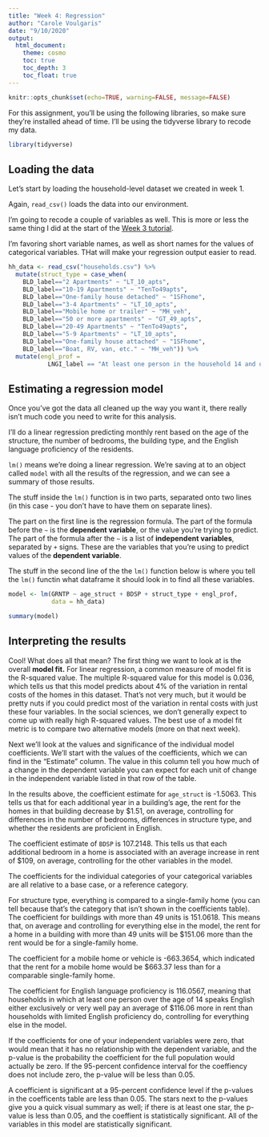 ```yaml
---
title: "Week 4: Regression"
author: "Carole Voulgaris"
date: "9/10/2020"
output: 
  html_document:
    theme: cosmo
    toc: true
    toc_depth: 3
    toc_float: true
---
```


```r
knitr::opts_chunk$set(echo=TRUE, warning=FALSE, message=FALSE)
```

For this assignment, you'll be using the following libraries, so make sure they're installed ahead of time. I'll be using the tidyverse library to recode my data.

```r
library(tidyverse)
```

## Loading the data

Let's start by loading the household-level dataset we created in week 1.

Again, `read_csv()` loads the data into our environment. 

I'm going to recode a couple of variables as well. This is more or less the same thing I did at the start of the [Week 3 tutorial](https://ses-5215-f2020.github.io/tutorials/Week3){target="_blank"}.

I'm favoring short variable names, as well as short names for the values of categorical variables. THat will make your regression output easier to read.

```r
hh_data <- read_csv("households.csv") %>%
  mutate(struct_type = case_when(
    BLD_label=="2 Apartments" ~ "LT_10_apts",
    BLD_label=="10-19 Apartments" ~ "TenTo49apts",
    BLD_label=="One-family house detached" ~ "1SFhome",
    BLD_label=="3-4 Apartments" ~ "LT_10_apts",
    BLD_label=="Mobile home or trailer" ~ "MH_veh",
    BLD_label=="50 or more apartments" ~ "GT_49_apts",
    BLD_label=="20-49 Apartments" ~ "TenTo49apts",
    BLD_label=="5-9 Apartments" ~ "LT_10_apts",
    BLD_label=="One-family house attached" ~ "1SFhome",
    BLD_label=="Boat, RV, van, etc." ~ "MH_veh")) %>%
  mutate(engl_prof = 
           LNGI_label == "At least one person in the household 14 and over speaks English only or speaks English 'very well'")
```

## Estimating a regression model

Once you've got the data all cleaned up the way you want it, there really isn't much code you need to write for this analysis.

I'll do a linear regression predicting monthly rent based on the age of the structure, the number of bedrooms, the building type, and the English language proficiency of the residents.

`lm()` means we're doing a linear regression. We're saving at to an object called `model` with all the results of the regression, and we can see a summary of those results.

The stuff inside the `lm()` function is in two parts, separated onto two lines (in this case - you don't have to have them on separate lines). 

The part on the first line is the regression formula. The part of the formula before the `~` is the **dependent variable**, or the value you're trying to predict. The part of the formula after the `~` is a list of **independent variables**, separated by `+` signs. These are the variables that you're using to predict values of the **dependent variable**.

The stuff in the second line of the the `lm()` function below is where you tell the `lm()` functin what dataframe it should look in to find all these variables.

``` r
model <- lm(GRNTP ~ age_struct + BDSP + struct_type + engl_prof, 
            data = hh_data)

summary(model)
```

## Interpreting the results

Cool! What does all that mean? The first thing we want to look at is the overall **model fit.** For linear regression, a common measure of model fit is the R-squared value. The multiple R-squared value for this model is 0.036, which tells us that this model predicts about 4% of the variation in rental costs of the homes in this dataset. That's not very much, but it would be pretty nuts if you could predict most of the variation in rental costs with just these four variables. In the social sciences, we don't generally expect to come up with really high R-squared values. The best use of a model fit metric is to compare two alternative models (more on that next week).

Next we'll look at the values and significance of the individual model coefficients. We'll start with the values of the coefficients, which we can find in the "Estimate" column. The value in this column tell you how much of a change in the dependent variable you can expect for each unit of change in the independent variable listed in that row of the table.

In the results above, the coefficient estimate for `age_struct` is -1.5063. This tells us that for each additional year in a building's age, the rent for the homes in that building decrease by $1.51, on average, controlling for differences in the number of bedrooms, differences in structure type, and whether the residents are proficient in English.

The coefficient estimate of `BDSP` is 107.2148. This tells us that each additional bedroom in a home is associated with an average increase in rent of $109, on average, controlling for the other variables in the model.

The coefficients for the individual categories of your categorical variables are all relative to a base case, or a reference category. 

For structure type, everything is compared to a single-family home (you can tell because that's the category that isn't shown in the coefficients table). The coefficient for buildings with more than 49 units is 151.0618. This means that, on average and controlling for everything else in the model, the rent for a home in a building with more than 49 units will be $151.06 more than the rent would be for a single-family home. 

The coefficient for a mobile home or vehicle is -663.3654, which indicated that the rent for a mobile home would be $663.37 less than for a comparable single-family home.

The coefficient for English language proficiency is 116.0567, meaning that households in which at least one person over the age of 14 speaks English either exclusively or very well pay an average of $116.06 more in rent than households with limited English proficiency do, controlling for everything else in the model.

If the coefficients for one of your independent variables were zero, that would mean that it has no relationship with the dependent variable, and the p-value is the probability the coefficient for the full population would actually be zero. If the 95-percent confidence interval for the coeffiency does not include zero, the p-value will be less than 0.05. 

A coefficient is significant at a 95-percent confidence level if the p-values in the coefficents table are less than 0.05. The stars next to the p-values give you a quick visual summary as well; if there is at least one star, the p-value is less than 0.05, and the coeffient is statistically significant. All of the variables in this model are statistically significant.

